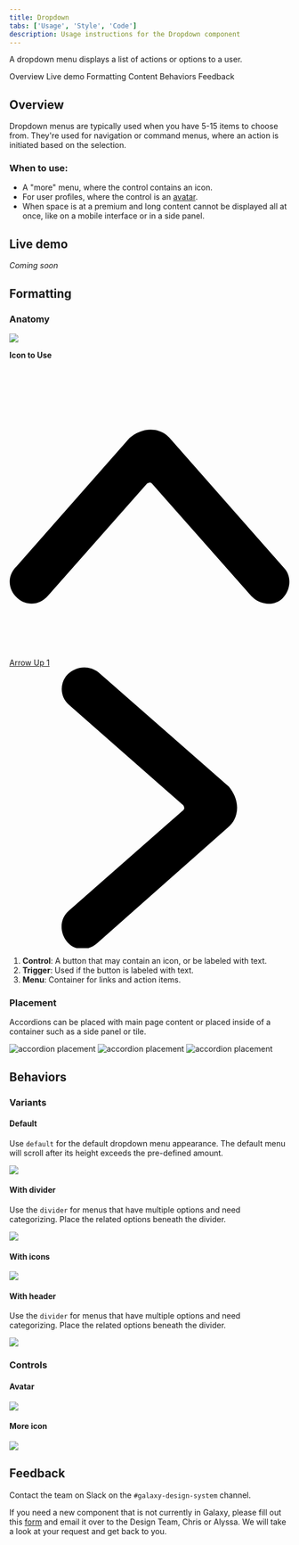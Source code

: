 ```yaml
---
title: Dropdown
tabs: ['Usage', 'Style', 'Code']
description: Usage instructions for the Dropdown component
---
```


<PageDescription>

A dropdown menu displays a list of actions or options to a user.

</PageDescription>

<AnchorLinks>

<AnchorLink>Overview</AnchorLink>
<AnchorLink>Live demo</AnchorLink>
<AnchorLink>Formatting</AnchorLink>
<AnchorLink>Content</AnchorLink>
<AnchorLink>Behaviors</AnchorLink>
<AnchorLink>Feedback</AnchorLink>

</AnchorLinks>

## Overview

Dropdown menus are typically used when you have 5-15 items to choose from. They're used for navigation or command menus, where an action is initiated based on the selection.

### When to use:

- A "more" menu, where the control contains an icon.
- For user profiles, where the control is an <a href="/avatars/usage">avatar</a>.
- When space is at a premium and long content cannot be displayed all at once,
  like on a mobile interface or in a side panel.

## Live demo

*Coming soon*

## Formatting

### Anatomy

<Row>
<Column colLg={8}>

<img src="https://res.cloudinary.com/dgcfg5cwe/image/upload/v1643859838/dropdown-anatomy_kcmhlm.svg" class="center"></img>

</Column>
<Column colLg={3}>
<Aside class="icon-aside">
  <p>
    <strong>
      <span class="icon-aside-title">Icon to Use</span>
      <br />
      <br/>
    </strong>
  </p>
  <span class="icon-code">
  <svg version="1.1" id="Layer_1" xmlns="http://www.w3.org/2000/svg" x="0px" y="0px" viewBox="0 0 12 12" style="fill: #000000">
    <g transform="matrix(0.5,0,0,0.5,0,0)"><style type="text/css"></style><path class="st0" d="M12.1,4.5c0.7,0,1.3,0.3,1.7,0.8l9.7,11c0.7,0.7,0.6,1.9-0.1,2.6s-1.9,0.6-2.6-0.1c0,0,0,0-0.1-0.1l-8.5-9.6
	C12.1,9,12,9,11.8,9.1l0,0l-8.5,9.6c-0.7,0.8-1.8,0.9-2.6,0.2s-0.9-1.8-0.2-2.6c0,0,0,0,0.1-0.1l9.7-11C10.8,4.8,11.4,4.5,12.1,4.5z
	"></path></g></svg>
  </span>
  <div class="icon-link">
    <a class="icon-link-src" href="https://app.streamlinehq.com/icons/streamline-bold/arrows-diagrams/arrows/arrow-up-1" target="_blank">
    <span class="icon-title">Arrow Up 1</span>
      <svg version="1.1" id="Layer_1" xmlns="http://www.w3.org/2000/svg" x="0px" y="0px" viewBox="0 0 12 12">
      <g transform="matrix(0.5,0,0,0.5,0,0)"><style type="text/css">
      </style><path class="st0" d="M19.5,12c0,0.7-0.3,1.3-0.8,1.7L7.5,23.6c-0.8,0.7-2,0.6-2.6-0.2c-0.6-0.8-0.6-1.9,0.2-2.6l9.8-8.6
    c0.1-0.1,0.1-0.2,0-0.4c0,0,0,0,0,0L5.1,3.2C4.3,2.5,4.3,1.3,5,0.6c0.7-0.7,1.8-0.8,2.6-0.2l11.2,9.8C19.2,10.7,19.5,11.3,19.5,12z"></path></g></svg>
    </a>
  </div>
</Aside>
</Column>
</Row>

1. **Control**: A button that may contain an icon, or be labeled with text.
2. **Trigger**: Used if the button is labeled with text.
3. **Menu**: Container for links and action items.

### Placement

Accordions can be placed with main page content or placed inside of a container
such as a side panel or tile.

<Row>
<Column colLg={12} colMd={12} colSm={4}>
<ArtDirection>

![accordion placement](images/accordion-placement-2m.png)
![accordion placement](images/accordion-placement-2.png)
![accordion placement](images/accordion-placement-2.png)

</ArtDirection>
</Column>
</Row>

## Behaviors

### Variants

#### Default

Use ```default``` for the default dropdown menu appearance. The default menu will scroll after its height exceeds the pre-defined amount.

<Row>
<Column colLg={8}>

<img src="https://res.cloudinary.com/dgcfg5cwe/image/upload/v1643861815/default_zaqh1s.svg" class="center"></img>

</Column>
</Row>


#### With divider

Use the ```divider``` for menus that have multiple options and need categorizing. Place the related options beneath the divider.

<Row>
<Column colLg={8}>

<img src="https://res.cloudinary.com/dgcfg5cwe/image/upload/v1643861699/with_dividers_a2xrcj.svg" class="center"></img>

</Column>
</Row>

#### With icons

<Row>
<Column colLg={8}>

<img src="https://res.cloudinary.com/dgcfg5cwe/image/upload/v1643861743/with_icons_oudvu9.svg" class="center"></img>

</Column>
</Row>

#### With header

Use the ```divider``` for menus that have multiple options and need categorizing. Place the related options beneath the divider.

<Row>
<Column colLg={8}>

<img src="https://res.cloudinary.com/dgcfg5cwe/image/upload/v1643861742/header_vmhyiq.svg" class="center"></img>

</Column>
</Row>

### Controls

#### Avatar

<Row>
<Column colLg={8}>

<img src="https://res.cloudinary.com/dgcfg5cwe/image/upload/v1643861221/avatar_dropdown_menu_jvhya6.svg" class="center"></img>

</Column>
</Row>

#### More icon

<Row>
<Column colLg={8}>

<img src="https://res.cloudinary.com/dgcfg5cwe/image/upload/v1643862098/more-focus_ixw8ts.svg" class="center"></img>

</Column>
</Row>

## Feedback

Contact the team on Slack on the ```#galaxy-design-system``` channel. 

If you need a new component that is not currently in Galaxy, please fill out this <a href="https://docs.google.com/document/d/1heu6QMCxnE8Hnu1AtyucOzcduhUYSyDmg5SEj05Rqb0/edit">form</a> and email it over to the Design Team, Chris or Alyssa. We will take a look at your request and get back to you.